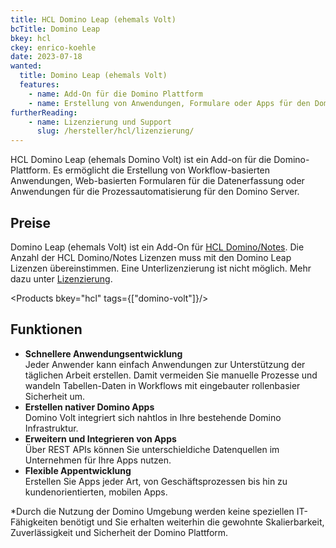 ```yaml
---
title: HCL Domino Leap (ehemals Volt)
bcTitle: Domino Leap
bkey: hcl
ckey: enrico-koehle
date: 2023-07-18
wanted:
  title: Domino Leap (ehemals Volt)
  features:
    - name: Add-On für die Domino Plattform
    - name: Erstellung von Anwendungen, Formulare oder Apps für den Domino Server
furtherReading:
    - name: Lizenzierung und Support
      slug: /hersteller/hcl/lizenzierung/
---
```




<Intro>

HCL Domino Leap (ehemals Domino Volt) ist ein Add-on für die Domino-Plattform. Es ermöglicht die Erstellung von Workflow-basierten Anwendungen, Web-basierten Formularen für die Datenerfassung oder Anwendungen für die Prozessautomatisierung für den Domino Server.

</Intro>

<TOC />


## Preise

Domino Leap (ehemals Volt) ist ein Add-On für [HCL Domino/Notes](/hersteller/hcl/lotus-domino-notes/). Die Anzahl der HCL Domino/Notes Lizenzen muss mit den Domino Leap Lizenzen übereinstimmen. Eine Unterlizenzierung ist nicht möglich. Mehr dazu unter [Lizenzierung](/hersteller/hcl/lizenzierung/).


<Products bkey="hcl" tags={["domino-volt"]}/>


## Funktionen

- **Schnellere Anwendungsentwicklung** <br />
Jeder Anwender kann einfach Anwendungen zur Unterstützung der täglichen Arbeit erstellen. Damit vermeiden Sie manuelle Prozesse und wandeln Tabellen-Daten in Workflows mit eingebauter rollenbasier Sicherheit um.
- **Erstellen nativer Domino Apps** <br />
Domino Volt integriert sich nahtlos in Ihre bestehende Domino Infrastruktur.
- **Erweitern und Integrieren von Apps** <br />
Über REST APIs können Sie unterschieldiche Datenquellen im Unternehmen für Ihre Apps nutzen.
- **Flexible Appentwicklung** <br />
Erstellen Sie Apps jeder Art, von Geschäftsprozessen bis hin zu kundenorientierten, mobilen Apps.


*Durch die Nutzung der Domino Umgebung werden keine speziellen IT-Fähigkeiten benötigt und Sie erhalten weiterhin die gewohnte Skalierbarkeit, Zuverlässigkeit und Sicherheit der Domino Plattform.


<GetInTouch theme="light" />
